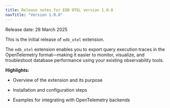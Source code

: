 ```yaml
---
title: Release notes for EDB OTEL version 1.0.0
navTitle: "Version 1.0.0"
---
```

Release date: 28 March 2025

This is the initial release of `edb_otel` extension.       

The `edb_otel` extension enables you to export query execution traces in the OpenTelemetry format—making it easier to monitor, visualize, and troubleshoot database performance using your existing observability tools.

**Highlights:**

- Overview of the extension and its purpose

- Installation and configuration steps

- Examples for integrating with OpenTelemetry backends